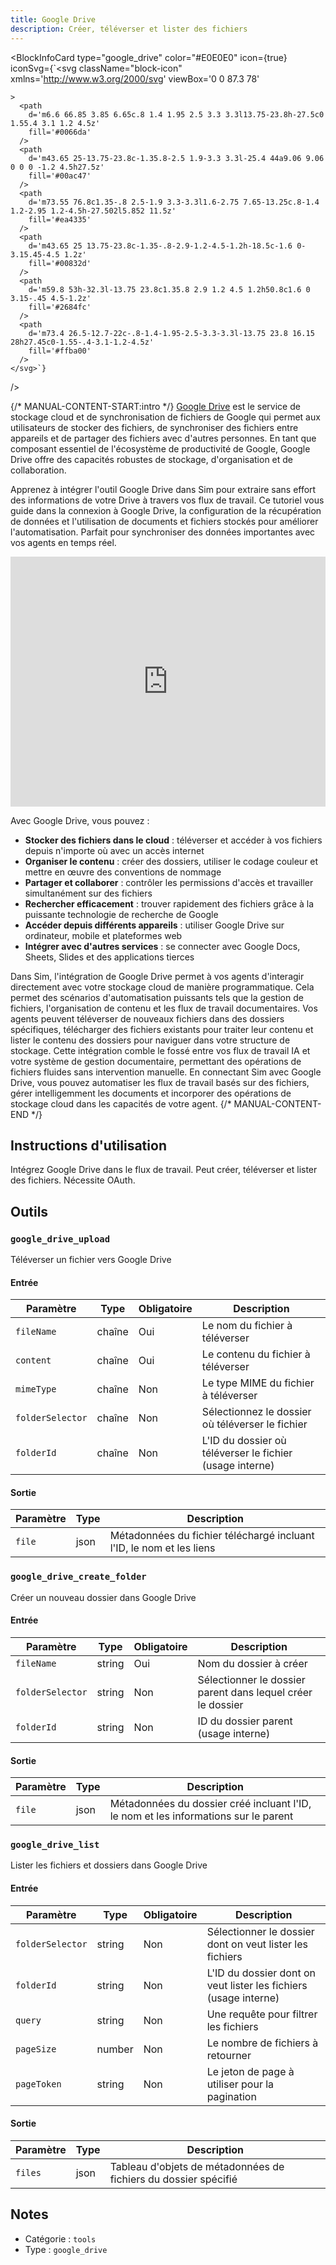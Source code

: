 ```yaml
---
title: Google Drive
description: Créer, téléverser et lister des fichiers
---
```



<BlockInfoCard 
  type="google_drive"
  color="#E0E0E0"
  icon={true}
  iconSvg={`<svg className="block-icon"
      xmlns='http://www.w3.org/2000/svg'
      viewBox='0 0 87.3 78'
      
      
      
    >
      <path
        d='m6.6 66.85 3.85 6.65c.8 1.4 1.95 2.5 3.3 3.3l13.75-23.8h-27.5c0 1.55.4 3.1 1.2 4.5z'
        fill='#0066da'
      />
      <path
        d='m43.65 25-13.75-23.8c-1.35.8-2.5 1.9-3.3 3.3l-25.4 44a9.06 9.06 0 0 0 -1.2 4.5h27.5z'
        fill='#00ac47'
      />
      <path
        d='m73.55 76.8c1.35-.8 2.5-1.9 3.3-3.3l1.6-2.75 7.65-13.25c.8-1.4 1.2-2.95 1.2-4.5h-27.502l5.852 11.5z'
        fill='#ea4335'
      />
      <path
        d='m43.65 25 13.75-23.8c-1.35-.8-2.9-1.2-4.5-1.2h-18.5c-1.6 0-3.15.45-4.5 1.2z'
        fill='#00832d'
      />
      <path
        d='m59.8 53h-32.3l-13.75 23.8c1.35.8 2.9 1.2 4.5 1.2h50.8c1.6 0 3.15-.45 4.5-1.2z'
        fill='#2684fc'
      />
      <path
        d='m73.4 26.5-12.7-22c-.8-1.4-1.95-2.5-3.3-3.3l-13.75 23.8 16.15 28h27.45c0-1.55-.4-3.1-1.2-4.5z'
        fill='#ffba00'
      />
    </svg>`}
/>

{/* MANUAL-CONTENT-START:intro */}
[Google Drive](https://drive.google.com) est le service de stockage cloud et de synchronisation de fichiers de Google qui permet aux utilisateurs de stocker des fichiers, de synchroniser des fichiers entre appareils et de partager des fichiers avec d'autres personnes. En tant que composant essentiel de l'écosystème de productivité de Google, Google Drive offre des capacités robustes de stockage, d'organisation et de collaboration.

Apprenez à intégrer l'outil Google Drive dans Sim pour extraire sans effort des informations de votre Drive à travers vos flux de travail. Ce tutoriel vous guide dans la connexion à Google Drive, la configuration de la récupération de données et l'utilisation de documents et fichiers stockés pour améliorer l'automatisation. Parfait pour synchroniser des données importantes avec vos agents en temps réel.

<iframe
  width="100%"
  height="400"
  src="https://www.youtube.com/embed/cRoRr4b-EAs"
  title="Utiliser l'outil Google Drive dans Sim"
  frameBorder="0"
  allow="accelerometer; autoplay; clipboard-write; encrypted-media; gyroscope; picture-in-picture"
  allowFullScreen
></iframe>

Avec Google Drive, vous pouvez :

- **Stocker des fichiers dans le cloud** : téléverser et accéder à vos fichiers depuis n'importe où avec un accès internet
- **Organiser le contenu** : créer des dossiers, utiliser le codage couleur et mettre en œuvre des conventions de nommage
- **Partager et collaborer** : contrôler les permissions d'accès et travailler simultanément sur des fichiers
- **Rechercher efficacement** : trouver rapidement des fichiers grâce à la puissante technologie de recherche de Google
- **Accéder depuis différents appareils** : utiliser Google Drive sur ordinateur, mobile et plateformes web
- **Intégrer avec d'autres services** : se connecter avec Google Docs, Sheets, Slides et des applications tierces

Dans Sim, l'intégration de Google Drive permet à vos agents d'interagir directement avec votre stockage cloud de manière programmatique. Cela permet des scénarios d'automatisation puissants tels que la gestion de fichiers, l'organisation de contenu et les flux de travail documentaires. Vos agents peuvent téléverser de nouveaux fichiers dans des dossiers spécifiques, télécharger des fichiers existants pour traiter leur contenu et lister le contenu des dossiers pour naviguer dans votre structure de stockage. Cette intégration comble le fossé entre vos flux de travail IA et votre système de gestion documentaire, permettant des opérations de fichiers fluides sans intervention manuelle. En connectant Sim avec Google Drive, vous pouvez automatiser les flux de travail basés sur des fichiers, gérer intelligemment les documents et incorporer des opérations de stockage cloud dans les capacités de votre agent.
{/* MANUAL-CONTENT-END */}

## Instructions d'utilisation

Intégrez Google Drive dans le flux de travail. Peut créer, téléverser et lister des fichiers. Nécessite OAuth.

## Outils

### `google_drive_upload`

Téléverser un fichier vers Google Drive

#### Entrée

| Paramètre | Type | Obligatoire | Description |
| --------- | ---- | ---------- | ----------- |
| `fileName` | chaîne | Oui | Le nom du fichier à téléverser |
| `content` | chaîne | Oui | Le contenu du fichier à téléverser |
| `mimeType` | chaîne | Non | Le type MIME du fichier à téléverser |
| `folderSelector` | chaîne | Non | Sélectionnez le dossier où téléverser le fichier |
| `folderId` | chaîne | Non | L'ID du dossier où téléverser le fichier \(usage interne\) |

#### Sortie

| Paramètre | Type | Description |
| --------- | ---- | ----------- |
| `file` | json | Métadonnées du fichier téléchargé incluant l'ID, le nom et les liens |

### `google_drive_create_folder`

Créer un nouveau dossier dans Google Drive

#### Entrée

| Paramètre | Type | Obligatoire | Description |
| --------- | ---- | -------- | ----------- |
| `fileName` | string | Oui | Nom du dossier à créer |
| `folderSelector` | string | Non | Sélectionner le dossier parent dans lequel créer le dossier |
| `folderId` | string | Non | ID du dossier parent \(usage interne\) |

#### Sortie

| Paramètre | Type | Description |
| --------- | ---- | ----------- |
| `file` | json | Métadonnées du dossier créé incluant l'ID, le nom et les informations sur le parent |

### `google_drive_list`

Lister les fichiers et dossiers dans Google Drive

#### Entrée

| Paramètre | Type | Obligatoire | Description |
| --------- | ---- | -------- | ----------- |
| `folderSelector` | string | Non | Sélectionner le dossier dont on veut lister les fichiers |
| `folderId` | string | Non | L'ID du dossier dont on veut lister les fichiers \(usage interne\) |
| `query` | string | Non | Une requête pour filtrer les fichiers |
| `pageSize` | number | Non | Le nombre de fichiers à retourner |
| `pageToken` | string | Non | Le jeton de page à utiliser pour la pagination |

#### Sortie

| Paramètre | Type | Description |
| --------- | ---- | ----------- |
| `files` | json | Tableau d'objets de métadonnées de fichiers du dossier spécifié |

## Notes

- Catégorie : `tools`
- Type : `google_drive`
